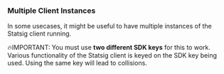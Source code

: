 
### Multiple Client Instances

In some usecases, it might be useful to have multiple instances of the Statsig client running.

🔥IMPORTANT: You must use **two different SDK keys** for this to work. Various functionality of the Statsig client is keyed on the SDK key being used. Using the same key will lead to collisions.

<GitHubEmbed url="https://raw.githubusercontent.com/statsig-io/js-client-monorepo/main/samples/react/src/samples/precomputed-client/sample-precomp-multi-instance.tsx" />
